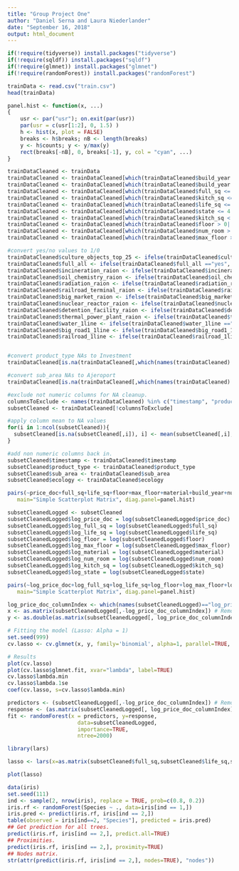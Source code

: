 ```yaml
---
title: "Group Project One"
author: "Daniel Serna and Laura Niederlander"
date: "September 16, 2018"
output: html_document
---
```


```r
if(!require(tidyverse)) install.packages("tidyverse")
if(!require(sqldf)) install.packages("sqldf")
if(!require(glmnet)) install.packages("glmnet")
if(!require(randomForest)) install.packages("randomForest")
```
```r
trainData <- read.csv("train.csv")
head(trainData)
```

```r
panel.hist <- function(x, ...)
{
    usr <- par("usr"); on.exit(par(usr))
    par(usr = c(usr[1:2], 0, 1.5) )
    h <- hist(x, plot = FALSE)
    breaks <- h$breaks; nB <- length(breaks)
    y <- h$counts; y <- y/max(y)
    rect(breaks[-nB], 0, breaks[-1], y, col = "cyan", ...)
}
```

```r
trainDataCleaned <- trainData
trainDataCleaned <- trainDataCleaned[which(trainDataCleaned$build_year >= 1691 | is.na(trainDataCleaned$build_year)),]
trainDataCleaned <- trainDataCleaned[which(trainDataCleaned$build_year <= 2018 | is.na(trainDataCleaned$build_year)),]
trainDataCleaned <- trainDataCleaned[which(trainDataCleaned$full_sq <= 5000)| is.na(trainDataCleaned$full_sq),]
trainDataCleaned <- trainDataCleaned[which(trainDataCleaned$kitch_sq <= 1500| is.na(trainDataCleaned$kitch_sq)),]
trainDataCleaned <- trainDataCleaned[which(trainDataCleaned$life_sq <= 1000| is.na(trainDataCleaned$life_sq)),]
trainDataCleaned <- trainDataCleaned[which(trainDataCleaned$state <= 4| is.na(trainDataCleaned$state)),]
trainDataCleaned <- trainDataCleaned[which(trainDataCleaned$kitch_sq < 600| is.na(trainDataCleaned$kitch_sq)),]
trainDataCleaned <- trainDataCleaned[which(trainDataCleaned$floor > 0| is.na(trainDataCleaned$floor)),]
trainDataCleaned <- trainDataCleaned[which(trainDataCleaned$num_room > 0 | is.na(trainDataCleaned$num_room)),]
trainDataCleaned <- trainDataCleaned[which(trainDataCleaned$max_floor > 0| is.na(trainDataCleaned$max_floor)),]
```

```r

#convert yes/no values to 1/0
trainDataCleaned$culture_objects_top_25 <- ifelse(trainDataCleaned$culture_objects_top_25 =="yes", 1, 0)
trainDataCleaned$full_all <- ifelse(trainDataCleaned$full_all =="yes", 1, 0)
trainDataCleaned$incineration_raion <- ifelse(trainDataCleaned$incineration_raion =="yes", 1, 0)
trainDataCleaned$oil_chemistry_raion <- ifelse(trainDataCleaned$oil_chemistry_raion =="yes", 1, 0)
trainDataCleaned$radiation_raion <- ifelse(trainDataCleaned$radiation_raion =="yes", 1, 0)
trainDataCleaned$railroad_terminal_raion <- ifelse(trainDataCleaned$railroad_terminal_raion =="yes", 1, 0)
trainDataCleaned$big_market_raion <- ifelse(trainDataCleaned$big_market_raion =="yes", 1, 0)
trainDataCleaned$nuclear_reactor_raion <- ifelse(trainDataCleaned$nuclear_reactor_raion =="yes", 1, 0)
trainDataCleaned$detention_facility_raion <- ifelse(trainDataCleaned$detention_facility_raion =="yes", 1, 0)
trainDataCleaned$thermal_power_plant_raion <- ifelse(trainDataCleaned$thermal_power_plant_raion =="yes", 1, 0)
trainDataCleaned$water_1line <- ifelse(trainDataCleaned$water_1line =="yes", 1, 0)
trainDataCleaned$big_road1_1line <- ifelse(trainDataCleaned$big_road1_1line =="yes", 1, 0)
trainDataCleaned$railroad_1line <- ifelse(trainDataCleaned$railroad_1line =="yes", 1, 0)


#convert product_type NAs to Investment
trainDataCleaned[is.na(trainDataCleaned[,which(names(trainDataCleaned) == "product_type")]), which(names(trainDataCleaned) == "product_type")] <- "Investment"

#convert sub_area NAs to Ajeroport
trainDataCleaned[is.na(trainDataCleaned[,which(names(trainDataCleaned) == "sub_area")]), which(names(trainDataCleaned) == "sub_area")] <- "Ajeroport"

#exclude not numeric columns for NA cleanup.
columnsToExclude <- names(trainDataCleaned) %in% c("timestamp", "product_type", "sub_area", "ecology") 
subsetCleaned <- trainDataCleaned[!columnsToExclude]

#apply column mean to NA values 
for(i in 1:ncol(subsetCleaned)){
  subsetCleaned[is.na(subsetCleaned[,i]), i] <- mean(subsetCleaned[,i], na.rm = TRUE)
}

#add non numeric columns back in.
subsetCleaned$timestamp <- trainDataCleaned$timestamp
subsetCleaned$product_type <- trainDataCleaned$product_type
subsetCleaned$sub_area <- trainDataCleaned$sub_area
subsetCleaned$ecology <- trainDataCleaned$ecology
```

```r
pairs(~price_doc+full_sq+life_sq+floor+max_floor+material+build_year+num_room+kitch_sq+state,data=subsetCleaned, 
   main="Simple Scatterplot Matrix", diag.panel=panel.hist)
```

```r
subsetCleanedLogged <- subsetCleaned
subsetCleanedLogged$log_price_doc = log(subsetCleanedLogged$price_doc) 
subsetCleanedLogged$log_full_sq = log(subsetCleanedLogged$full_sq)
subsetCleanedLogged$log_life_sq = log(subsetCleanedLogged$life_sq)
subsetCleanedLogged$log_floor = log(subsetCleanedLogged$floor)
subsetCleanedLogged$log_max_floor = log(subsetCleanedLogged$max_floor)
subsetCleanedLogged$log_material = log(subsetCleanedLogged$material)
subsetCleanedLogged$log_num_room = log(subsetCleanedLogged$num_room)
subsetCleanedLogged$log_kitch_sq = log(subsetCleanedLogged$kitch_sq)
subsetCleanedLogged$log_state = log(subsetCleanedLogged$state)
```



```r
pairs(~log_price_doc+log_full_sq+log_life_sq+log_floor+log_max_floor+log_material+log_num_room+log_kitch_sq+log_state,data=subsetCleanedLogged, 
   main="Simple Scatterplot Matrix", diag.panel=panel.hist)
```

```r
log_price_doc_columnIndex <- which(names(subsetCleanedLogged)=="log_price_doc")
x <- as.matrix(subsetCleanedLogged[,-log_price_doc_columnIndex]) # Removes class
y <- as.double(as.matrix(subsetCleanedLogged[, log_price_doc_columnIndex])) # Only class

# Fitting the model (Lasso: Alpha = 1)
set.seed(999)
cv.lasso <- cv.glmnet(x, y, family='binomial', alpha=1, parallel=TRUE, standardize=TRUE, type.measure='auc')

# Results
plot(cv.lasso)
plot(cv.lasso$glmnet.fit, xvar="lambda", label=TRUE)
cv.lasso$lambda.min
cv.lasso$lambda.1se
coef(cv.lasso, s=cv.lasso$lambda.min)
```

```r
predictors <- (subsetCleanedLogged[,-log_price_doc_columnIndex]) # Removes class
response <- (as.matrix(subsetCleanedLogged[, log_price_doc_columnIndex])) # Only class
fit <- randomForest(x = predictors, y=response,
                      data=subsetCleanedLogged, 
                      importance=TRUE, 
                      ntree=2000)
```

```r

library(lars)

lasso <- lars(x=as.matrix(subsetCleaned$full_sq,subsetCleaned$life_sq,subsetCleaned$floor,subsetCleaned$max_floor,subsetCleaned$material,subsetCleaned$build_year,subsetCleaned$num_room,subsetCleaned$kitch_sq,subsetCleaned$state,subsetCleaned$product_type,subsetCleaned$sub_area,subsetCleaned$area_m,subsetCleaned$raion_popul,subsetCleaned$green_zone_part,subsetCleaned$indust_part,subsetCleaned$children_preschool), y=subsetCleanedLogged$log_price_doc, type = "lar",  trace = FALSE, normalize = TRUE)

plot(lasso)


```




```r


data(iris)
set.seed(111)
ind <- sample(2, nrow(iris), replace = TRUE, prob=c(0.8, 0.2))
iris.rf <- randomForest(Species ~ ., data=iris[ind == 1,])
iris.pred <- predict(iris.rf, iris[ind == 2,])
table(observed = iris[ind==2, "Species"], predicted = iris.pred)
## Get prediction for all trees.
predict(iris.rf, iris[ind == 2,], predict.all=TRUE)
## Proximities.
predict(iris.rf, iris[ind == 2,], proximity=TRUE)
## Nodes matrix.
str(attr(predict(iris.rf, iris[ind == 2,], nodes=TRUE), "nodes"))

```



